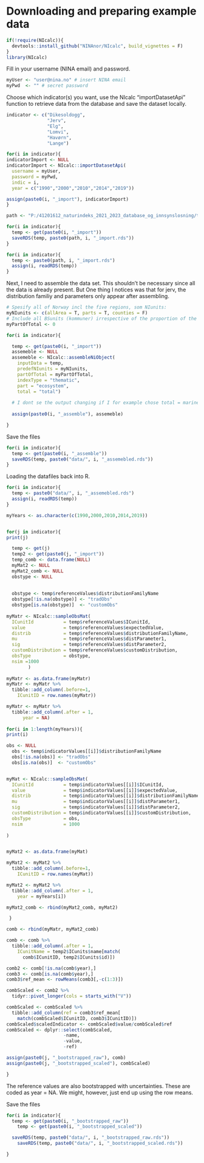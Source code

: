 # Downloading and preparing example data 

```r
if(!require(NIcalc)){
  devtools::install_github("NINAnor/NIcalc", build_vignettes = F)
}
library(NIcalc)

```

Fill in your username (NINA email) and password.
```r

myUser <- "user@nina.no" # insert NINA email
myPwd  <- "" # secret password

```

Choose which indicator(s) you want, use the NIcalc "importDatasetApi" function to retrieve data from the database and save the dataset locally.

```r
indicator <- c("Dikesoldogg",
               "Jerv",
               "Elg",
               "Lomvi",
               "Havørn",
               "Lange")

```

```r
for(i in indicator){
indicatorImport <- NULL
indicatorImport <- NIcalc::importDatasetApi(
  username = myUser,
  password = myPwd,
  indic = i,
  year = c("1990","2000","2010","2014","2019"))

assign(paste0(i, "_import"), indicatorImport)
}


```

```r
path <- "P:/41201612_naturindeks_2021_2023_database_og_innsynslosning/temp/"

for(i in indicator){
  temp <- get(paste0(i, "_import"))
  saveRDS(temp, paste0(path, i, "_import.rds"))
}

for(i in indicator){
  temp <- paste0(path, i, "_import.rds")
  assign(i, readRDS(temp))
}
```

Next, I need to assemble the data set. This shouldn't be necessary since all the data is already present. But One thing I notices was that for jerv, the distribution familiy and parameters only appear after assembling.

```r
# Spesify all of Norway incl the five regions, som NIunits:
myNIunits <- c(allArea = T, parts = T, counties = F)
# Include all BSunits (kommuner) irrespective of the proportion of the main ecosystems:
myPartOfTotal <- 0

for(i in indicator){

  temp <- get(paste0(i, "_import"))
  assemeble <- NULL
  assemeble <- NIcalc::assembleNiObject(
    inputData = temp,
    predefNIunits = myNIunits, 
    partOfTotal = myPartOfTotal, 
    indexType = "thematic",
    part = "ecosystem",
    total = "total")  
  
  # I dont se the output changing if I for example chose total = marine. Perhaps 'part' and 'total' only becomes an issue if partOfTotal != 0.
  
  assign(paste0(i, "_assemble"), assemeble)

}


```


Save the files 
```r

for(i in indicator){
  temp <- get(paste0(i, "_assemble"))
  saveRDS(temp, paste0("data/", i, "_assemebled.rds"))
}

```




Loading the datafiles back into R.
```r
for(i in indicator){
  temp <- paste0("data/", i, "_assemebled.rds")
  assign(i, readRDS(temp))
}
```


```r
myYears <- as.character(c(1990,2000,2010,2014,2019))


for(j in indicator){
print(j)

  temp <- get(j)
  temp2 <- get(paste0(j, "_import"))
  temp_comb <- data.frame(NULL)
  myMat2 <- NULL
  myMat2_comb <- NULL
  obstype <- NULL
  
  
  obstype <- temp$referenceValues$distributionFamilyName
  obstype[!is.na(obstype)] <- "tradObs"
  obstype[is.na(obstype)]  <- "customObs"
  
myMatr <- NIcalc::sampleObsMat(
  ICunitId           = temp$referenceValues$ICunitId, 
  value              = temp$referenceValues$expectedValue,
  distrib            = temp$referenceValues$distributionFamilyName,
  mu                 = temp$referenceValues$distParameter1,
  sig                = temp$referenceValues$distParameter2,
  customDistribution = temp$referenceValues$customDistribution,
  obsType            = obstype,
  nsim =1000
        )  
  
myMatr <- as.data.frame(myMatr)
myMatr <- myMatr %>%
  tibble::add_column(.before=1,
    ICunitID = row.names(myMatr))

myMatr <- myMatr %>%
  tibble::add_column(.after = 1,
      year = NA) 
  
for(i in 1:length(myYears)){
print(i)

obs <- NULL
  obs <- temp$indicatorValues[[i]]$distributionFamilyName
  obs[!is.na(obs)] <- "tradObs"
  obs[is.na(obs)]  <- "customObs"


myMat <- NIcalc::sampleObsMat(
  ICunitId           = temp$indicatorValues[[i]]$ICunitId, 
  value              = temp$indicatorValues[[i]]$expectedValue,
  distrib            = temp$indicatorValues[[i]]$distributionFamilyName,
  mu                 = temp$indicatorValues[[i]]$distParameter1,
  sig                = temp$indicatorValues[[i]]$distParameter2,
  customDistribution = temp$indicatorValues[[i]]$customDistribution,
  obsType            = obs,
  nsim               = 1000
          
)


myMat2 <- as.data.frame(myMat)

myMat2 <- myMat2 %>%
  tibble::add_column(.before=1,
    ICunitID = row.names(myMat))

myMat2 <- myMat2 %>%
  tibble::add_column(.after = 1,
    year = myYears[i]) 

myMat2_comb <- rbind(myMat2_comb, myMat2)

 }

comb <- rbind(myMatr, myMat2_comb)

comb <- comb %>%
  tibble::add_column(.after = 1,
    ICunitName = temp2$ICunits$name[match(
      comb$ICunitID, temp2$ICunits$id)])

comb2 <- comb[!is.na(comb$year),]
comb3 <- comb[is.na(comb$year),]
comb3$ref_mean <- rowMeans(comb3[,-c(1:3)])

combScaled <- comb2 %>%
  tidyr::pivot_longer(cols = starts_with("V")) 

combScaled <- combScaled %>%
  tibble::add_column(ref = comb3$ref_mean[
    match(combScaled$ICunitID, comb3$ICunitID)])
combScaled$scaledIndicator <- combScaled$value/combScaled$ref
combScaled <- dplyr::select(combScaled,
                     -name,
                     -value,
                     -ref)

assign(paste0(j, "_bootstrapped_raw"), comb)
assign(paste0(j, "_bootstrapped_scaled"), combScaled)

}

```

The reference values are also bootstrapped with uncertainties. These are coded as year = NA. We might, however, just end up using the row means.



Save the files 
```r

for(i in indicator){
  temp <- get(paste0(i, "_bootstrapped_raw"))
    temp <- get(paste0(i, "_bootstrapped_scaled"))

  saveRDS(temp, paste0("data/", i, "_bootstrapped_raw.rds"))
    saveRDS(temp, paste0("data/", i, "_bootstrapped_scaled.rds"))

}

```
